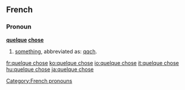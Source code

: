 ==French==

===Pronoun===
'''[[quelque]] [[chose]]'''

# [[something]], abbreviated as: [[qqch]].

[[Category:French pronouns]]

[[fr:quelque chose]]
[[ko:quelque chose]]
[[io:quelque chose]]
[[it:quelque chose]]
[[hu:quelque chose]]
[[ja:quelque chose]]